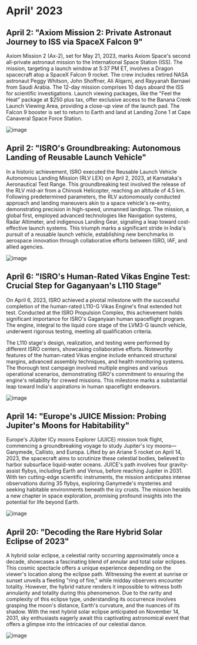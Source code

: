 # April' 2023

## April 2: "Axiom Mission 2: Private Astronaut Journey to ISS via SpaceX Falcon 9"
Axiom Mission 2 (Ax-2), set for May 21, 2023, marks Axiom Space's second all-private astronaut mission to the International Space Station (ISS). The mission, targeting a launch window at 5:37 PM ET, involves a Dragon spacecraft atop a SpaceX Falcon 9 rocket. The crew includes retired NASA astronaut Peggy Whitson, John Shoffner, Ali Alqarni, and Rayyanah Barnawi from Saudi Arabia. The 12-day mission comprises 10 days aboard the ISS for scientific investigations. Launch viewing packages, like the "Feel the Heat" package at $250 plus tax, offer exclusive access to the Banana Creek Launch Viewing Area, providing a close-up view of the launch pad. The Falcon 9 booster is set to return to Earth and land at Landing Zone 1 at Cape Canaveral Space Force Station.

![image](https://upload.wikimedia.org/wikipedia/commons/thumb/d/d4/Axiom-2_Launch_Show_%26_Liftoff_%28KSC-20230521-PH-JBS01_0059%29_%28cropped%29.jpg/250px-Axiom-2_Launch_Show_%26_Liftoff_%28KSC-20230521-PH-JBS01_0059%29_%28cropped%29.jpg)

## April 2: "ISRO's Groundbreaking: Autonomous Landing of Reusable Launch Vehicle"
In a historic achievement, ISRO executed the Reusable Launch Vehicle Autonomous Landing Mission (RLV LEX) on April 2, 2023, at Karnataka's Aeronautical Test Range. This groundbreaking test involved the release of the RLV mid-air from a Chinook Helicopter, reaching an altitude of 4.5 km. Following predetermined parameters, the RLV autonomously conducted approach and landing maneuvers akin to a space vehicle's re-entry, demonstrating precision in high-speed, unmanned landings. The mission, a global first, employed advanced technologies like Navigation systems, Radar Altimeter, and indigenous Landing Gear, signaling a leap toward cost-effective launch systems. This triumph marks a significant stride in India's pursuit of a reusable launch vehicle, establishing new benchmarks in aerospace innovation through collaborative efforts between ISRO, IAF, and allied agencies.

![image](https://www.isro.gov.in/media_isro/image/RLV/rlv_lex4.jpg.webp)


## April 6: "ISRO's Human-Rated Vikas Engine Test: Crucial Step for Gaganyaan's L110 Stage"

On April 6, 2023, ISRO achieved a pivotal milestone with the successful completion of the human-rated L110-G Vikas Engine's final extended hot test. Conducted at the ISRO Propulsion Complex, this achievement holds significant importance for ISRO's Gaganyaan human spaceflight program. The engine, integral to the liquid core stage of the LVM3-G launch vehicle, underwent rigorous testing, meeting all qualification criteria.

The L110 stage's design, realization, and testing were performed by different ISRO centers, showcasing collaborative efforts. Noteworthy features of the human-rated Vikas engine include enhanced structural margins, advanced assembly techniques, and health monitoring systems. The thorough test campaign involved multiple engines and various operational scenarios, demonstrating ISRO's commitment to ensuring the engine's reliability for crewed missions. This milestone marks a substantial leap toward India's aspirations in human spaceflight endeavors.

![image](https://www.isro.gov.in/media_isro/image/index/vikas/4.jpg.webp)


## April 14: "Europe's JUICE Mission: Probing Jupiter's Moons for Habitability"
Europe's JUpiter ICy moons Explorer (JUICE) mission took flight, commencing a groundbreaking voyage to study Jupiter's icy moons—Ganymede, Callisto, and Europa. Lifted by an Ariane 5 rocket on April 14, 2023, the spacecraft aims to scrutinize these celestial bodies, believed to harbor subsurface liquid-water oceans. JUICE's path involves four gravity-assist flybys, including Earth and Venus, before reaching Jupiter in 2031. With ten cutting-edge scientific instruments, the mission anticipates intense observations during 35 flybys, exploring Ganymede's mysteries and seeking habitable environments beneath the icy crusts. The mission heralds a new chapter in space exploration, promising profound insights into the potential for life beyond Earth.

![image](https://www.esa.int/var/esa/storage/images/esa_multimedia/images/2017/03/jupiter_s_largest_moons/16855795-1-eng-GB/Jupiter_s_largest_moons_article.jpg)



## April 20:  "Decoding the Rare Hybrid Solar Eclipse of 2023"
A hybrid solar eclipse, a celestial rarity occurring approximately once a decade, showcases a fascinating blend of annular and total solar eclipses. This cosmic spectacle offers a unique experience depending on the viewer's location along the eclipse path. Witnessing the event at sunrise or sunset unveils a fleeting "ring of fire," while midday observers encounter totality. However, the hybrid nature renders it impossible to witness both annularity and totality during this phenomenon. Due to the rarity and complexity of this eclipse type, understanding its occurrence involves grasping the moon's distance, Earth's curvature, and the nuances of its shadow. With the next hybrid solar eclipse anticipated on November 14, 2031, sky enthusiasts eagerly await this captivating astronomical event that offers a glimpse into the intricacies of our celestial dance.

![image](https://c.ndtvimg.com/2023-04/095tt5f_hybrid-solar-eclipse-will-take-place-on-april-20_625x300_19_April_23.jpg)

